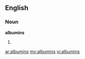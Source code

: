 ==English==

===Noun===
'''albumins'''

# {{plural of|[[albumin]]}}

[[ar:albumins]]
[[my:albumins]]
[[vi:albumins]]